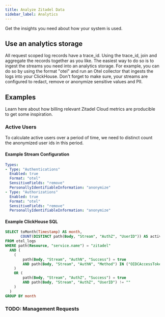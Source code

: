 ```yaml
---
title: Analyze Zitadel Data
sidebar_label: Analytics
---
```


Get the insights you need about how your system is used.

## Use an analytics storage

All request scoped log records have a trace_id.
Using the trace_id, join and aggregate the records together as you like.
The easiest way to do so is to ingest the streams you need into an analytics storage.
For example, you can do so by using the format "otel" and run an Otel collector that ingests the logs into your ClickHouse.
Don't forget to make sure, your streams are configured to redact, remove or anonymize sensitive values and PII.

## Examples

Learn here about how billing relevant Zitadel Cloud metrics are producible to get some inspiration.

### Active Users

To calculate active users over a period of time, we need to distinct count the anonymized user ids in this period.

#### Example Stream Configuration

```yaml
Types:
- Type: "Authentications"
  Enabled: true
  Format: "otel"
  SensitiveFields: "remove"
  PersonallyIdentifiableInformation: "anonymize"
- Type: "Authorizations"
  Enabled: true
  Format: "otel"
  SensitiveFields: "remove"
  PersonallyIdentifiableInformation: "anonymize"
```

#### Example ClickHouse SQL

```sql
SELECT toMonth(Timestamp) AS month,
       COUNT(DISTINCT path(Body, "Stream", "AuthZ", "UserID")) AS active_users
FROM otel_logs
WHERE path(Resource, "service.name") = "zitadel"
  AND (
    (
        path(Body, "Stream", "AuthN", "Success") = true
        AND path(Body, "Stream", "AuthN", "Method") IN ("OIDCAccessToken", "OIDCRefreshToken", "SessionAPI", "SAMLResponse")
    )
    OR (
        path(Body, "Stream", "AuthZ", "Success") = true
        AND path(Body, "Stream", "AuthZ", "UserID") != ""
    )
  )
GROUP BY month
```

### TODO: Management Requests
